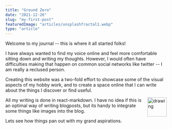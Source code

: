 ```yaml
---
title: "Ground Zero"
date: "2021-12-26"
slug: "my-first-post"
featuredImage: "articles/unsplashfractal1.webp"
type: "article"
---
```

<p>
Welcome to my journal -- this is where it all started folks!
</p>
<p>
I have always wanted to find my voice online and feel more comfortable sitting down and writing my thoughts. However, I would often have difficulties making that happen on common social networks like twitter -- I am really a reclused person.
</p>

<p>
Creating this website was a two-fold effort to showcase some of the visual aspects of my hobby work, and to create a space online that I can write about the things I discover or find useful.
</p>

<img src="https://d33wubrfki0l68.cloudfront.net/e7ed9fe4bafe46e275c807d63591f85f9ab246ba/e2d28/assets/images/tux.png" alt="drawing" width="60" style="float: right"/>
<p>
All my writing is done in react-markdown. I have no idea if this is an optimal way of writing blogposts, but its handy to integrate some things like images into the blog.
</p>
<p>
Lets see how things pan out with my grand aspirations.
</p>



